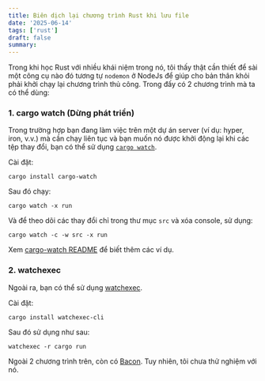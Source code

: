 ```yaml
---
title: Biên dịch lại chương trình Rust khi lưu file
date: '2025-06-14'
tags: ['rust']
draft: false
summary:
---
```


Trong khi học Rust với nhiều khái niệm trong nó, tôi thấy thật cần thiết để sài một công cụ nào đó tương tự `nodemon` ở NodeJs để giúp cho bản thân khỏi phải khởi chạy lại chương trình thủ công. Trong đấy có 2 chương trình mà ta có thể dùng:

### 1. cargo watch (Dừng phát triển)
Trong trường hợp bạn đang làm việc trên một dự án server (ví dụ: hyper, iron, v.v.) mà cần chạy liên tục và bạn muốn nó được khởi động lại khi các tệp thay đổi, bạn có thể sử dụng [`cargo watch`](https://github.com/watchexec/cargo-watch).

Cài đặt:
```
cargo install cargo-watch
```

Sau đó chạy:
```
cargo watch -x run
```

Và để theo dõi các thay đổi chỉ trong thư mục `src` và xóa console, sử dụng:
```
cargo watch -c -w src -x run
```

Xem [cargo-watch README](https://github.com/watchexec/cargo-watch#readme) để biết thêm các ví dụ.

### 2. watchexec
Ngoài ra, bạn có thể sử dụng [watchexec](https://github.com/watchexec/watchexec).

Cài đặt:
```
cargo install watchexec-cli
```

Sau đó sử dụng như sau:
```
watchexec -r cargo run
```

Ngoài 2 chương trình trên, còn có [Bacon](https://github.com/Canop/bacon). Tuy nhiên, tôi chưa thử nghiệm với nó.
